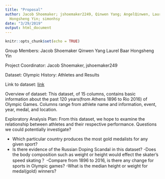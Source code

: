 ```yaml
---
title: "Proposal"
author: Jacob Shoemaker; jshoemaker2249, Qinwen Yang; AngelQinwen, Laurel Baar; ljbaar109,
  Hongsheng Yin; simonhsy
date: "3/29/2019"
output: html_document
---
```


```r
knitr::opts_chunk$set(echo = TRUE)
```

Group Members:
Jacob Shoemaker
Qinwen Yang
Laurel Baar
Hongsheng Yin

Project Coordinator: Jacob Shoemaker, jshoemaker249

Dataset: Olympic History: Athletes and Results

Link to dataset: [link](https://www.kaggle.com/heesoo37/120-years-of-olympic-history-athletes-and-results)

Overview of dataset: This dataset, of 15 columns, contains basic information about the past 120 years(from Athens 1896 to Rio 2016) of Olympic Games. Columns range from athlete name and information, event, year, medal, and location.


Exploratory Analysis Plan: From this dataset, we hope to examine the relationship between athletes and their respective performance. Questions we could potentially investigate?

- Which particular country produces the most gold medalists for any given sport?
- Is there evidence of the Russian Doping Scandal in this dataset?
-Does the body composition such as weight or height would effect the skater's speed skating？
-Compare from 1896 to 2016, is there any change for sports in Olympic games?
-What is the median height or weight for medal(gold) winners?




